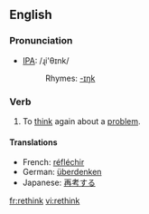 ==English==
=== Pronunciation ===
*[[w:IPA|IPA]]: /ɻi'θɪnk/
*:Rhymes: [[Rhymes:English:-ɪŋk|-ɪŋk]]

=== Verb ===
{{irregverb|'''to rethink'''|'''[[rethinks]]'''|'''[[rethought]]'''|'''[[rethought]]'''|'''[[rethinking]]'''}}

# To [[think]] again about a [[problem]].

==== Translations ====
*French: [[réfléchir]]
*German: [[überdenken]]
*Japanese: [[再考]]する

[[fr:rethink]]
[[vi:rethink]]